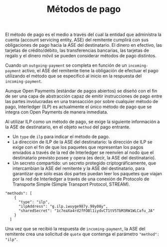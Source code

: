 ﻿---
title: Métodos de pago
parent: Concepts
---


El método de pago es el medio a través del cual la entidad que administra la cuenta (account servicing entity, ASE) del remitente cumplirá con sus obligaciones de pago hacia la ASE del destinatario. El dinero en efectivo, las tarjetas de crédito/débito, las transferencias bancarias, las tarjetas de regalo y el dinero móvil se pueden considerar métodos de pago distintos.

Cuando un `outgoing-payment` se completa en función de un `incoming-payment` activo, el ASE del remitente tiene la obligación de efectuar el pago utilizando el método que se especificó al inicio en la respuesta del `incoming-payment`.

Aunque Open Payments (estándar de pagos abiertos) se diseñó con el fin de ser una capa de abstracción capaz de emitir instrucciones de pago entre las partes involucradas en una transacción por sobre cualquier método de pago, <LinkOut href='https://interledger.org'>Interledger (ILP) </LinkOut> es actualmente el único método de pago que se integra con Open Payments de manera inmediata.

Al utilizar ILP como un método de pago, se exige la siguiente información a la ASE de destinatario, en el objeto `method` del pago entrante.

- Un `type` de `ilp` para indicar el método de pago.
- La <LinkOut href='https://interledger.org/developers/rfcs/ilp-addresses/'>dirección de ILP</LinkOut> de la ASE del destinatario: la dirección de ILP se exige con el fin de que los paquetes que representan los pagos enviados a través de la red de Interledger se reenvíen al nodo que el destinatario previsto posee y opera (es decir, la ASE del destinatario).
- Un secreto compartido: un secreto protegido criptográficamente, que intercambian la ASE del remitente y la ASE del destinatario, para garantizar que solo esas dos partes puedan leer los paquetes que viajan por la red de Interledger a través de una conexión de <LinkOut href='https://interledger.org/developers/rfcs/stream-protocol/'>Protocolo de Transporte Simple (Simple Transport Protocol, STREAM)</LinkOut>.

```http title="incoming-payment methods object"
"methods": [
    {
      "type": "ilp",
      "ilpAddress": "g.ilp.iwuyge987y.98y08y",
      "sharedSecret": "1c7eaXa4rd2fFOBl1iydvCT1tV5TbM3RW1WLCafu_JA"
    }
  ]
```

Una vez que se recibió la respuesta de `incoming-payment`, la ASE del remitente crea una solicitud de `quote` que contenga el parámetro `"method": "ilp"`.
